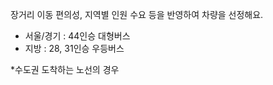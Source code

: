장거리 이동 편의성, 지역별 인원 수요 등을 반영하여 차량을 선정해요.

- 서울/경기 : 44인승 대형버스
- 지방 : 28, 31인승 우등버스

\*수도권 도착하는 노선의 경우
